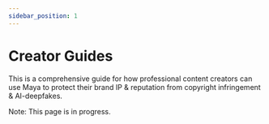 ```yaml
---
sidebar_position: 1
---
```


# Creator Guides

This is a comprehensive guide for how professional content creators can use Maya
to protect their brand IP & reputation from copyright infringement & AI-deepfakes.

Note: This page is in progress.
